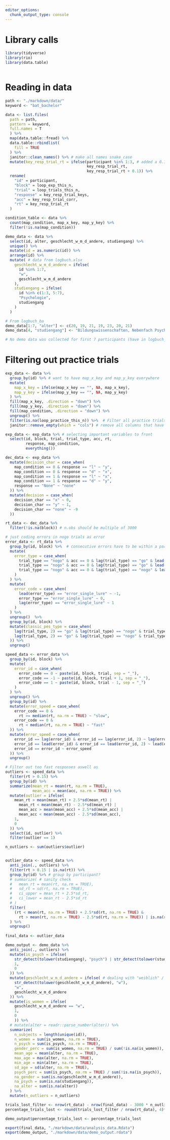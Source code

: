 ```yaml
---
editor_options:
  chunk_output_type: console
---
```

# Library calls
```r
library(tidyverse)
library(rio)
library(data.table)
```

```r

```

# Reading in data
```r
path <- "./markdown/data/"
keyword <- "bat_bachelor"

data <- list.files(
  path = path,
  pattern = keyword,
  full.names = T
  ) %>%
  map(data.table::fread) %>% 
  data.table::rbindlist(
    fill = TRUE
  ) %>% 
  janitor::clean_names() %>% # make all names snake_case
  mutate(key_resp_trial_rt = ifelse(participant %in% 1:3, # added a 0.1 dead time after first three participants
                                    key_resp_trial_rt,
                                    key_resp_trial_rt + 0.1)) %>% 
  rename(
    "id" = participant,
    "block" = loop_exp_this_n,
    "trial" = loop_trials_this_n,
    "response" = key_resp_trial_keys,
    "acc" = key_resp_trial_corr,
    "rt" = key_resp_trial_rt
  )
```

```r
condition_table <- data %>% 
  count(map_condition, map_x_key, map_y_key) %>% 
  filter(!is.na(map_condition))
```

```r
demo_data <- data %>% 
  select(id, alter, geschlecht_w_m_d_andere, studiengang) %>% 
  unique() %>% 
  mutate(id = as.numeric(id)) %>% 
  arrange(id) %>% 
  mutate( # data from logbuch.xlsx
    geschlecht_w_m_d_andere = ifelse(
      id %in% 1:7,
      "w",
      geschlecht_w_m_d_andere
    ),
    studiengang = ifelse(
      id %in% c(1:3, 5:7),
      "Psychologie",
      studiengang
    )
  )

# From logbuch_ba
demo_data[1:7, "alter"] <- c(20, 19, 21, 19, 23, 20, 21)
demo_data[4, "studiengang"] <- "Bildungswissenschaften, Nebenfach Psychologie"

# No demo data was collected for first 7 participants (have in logbuch_ba.xlsx)
```

# Filtering out practice trials
```r
exp_data <- data %>% 
  group_by(id) %>% # want to have map_x_key and map_y_key everywhere
  mutate(
    map_x_key = ifelse(map_x_key == "", NA, map_x_key),
    map_y_key = ifelse(map_y_key == "", NA, map_y_key)
  ) %>% 
  fill(map_x_key, .direction = "down") %>% 
  fill(map_y_key, .direction = "down") %>% 
  fill(map_condition, .direction = "down") %>% 
  ungroup() %>% 
  filter(is.na(loop_practice_this_n)) %>%  # Filter all practice trials
  janitor::remove_empty(which = "cols") # remove all columns that have just NA, could also remove all empty rows aswell

exp_data <- exp_data %>% # selecting important variables to front
  select(id, block, trial, trial_type, acc, rt,
         response, map_condition,
         everything())
```

```r
dec_data <- exp_data %>% 
  mutate(decision_char = case_when(
    map_condition == 0 & response == "l" ~ "y",
    map_condition == 0 & response == "d" ~ "x",
    map_condition == 1 & response == "l" ~ "x",
    map_condition == 1 & response == "d" ~ "y",
    response == "None" ~ "none"
  )) %>% 
  mutate(decision = case_when(
    decision_char == "x" ~ 0,
    decision_char == "y" ~ 1,
    decision_char == "none" ~ -9
  ))
```

```r
rt_data <- dec_data %>% 
  filter(!is.na(block)) # n.obs should be multiple of 3000
```

```r
# just coding errors in nogo trials as error
error_data <- rt_data %>% 
  group_by(id, block) %>%  # consecutive errors have to be within a participant and block
  mutate(
    error_type = case_when(
      trial_type == "nogo" & acc == 0 & lag(trial_type) == "go" & lead(trial_type) =="go" ~ "error_single_lure",
      trial_type == "nogo" & acc == 0 & lag(trial_type) == "go" & lead(trial_type) == "nogo" ~ "error_double_lure_first",
      trial_type == "nogo" & acc == 0 & lag(trial_type) == "nogo" & lead(trial_type) == "go" ~ "error_double_lure_second",
    )
  ) %>% 
  mutate(
    error_code = case_when(
      lead(error_type) == "error_single_lure" ~ -1,
      error_type == "error_single_lure" ~ 0,
      lag(error_type) == "error_single_lure" ~ 1
    )
  ) %>% 
  ungroup()  %>% 
  group_by(id, block) %>% 
  mutate(classic_pes_type = case_when(
    lag(trial_type, 2) == "go" & lag(trial_type) == "nogo" & trial_type == "go" & lag(acc) == 0 ~ "post_error",
    lag(trial_type, 2) == "go" & lag(trial_type) == "nogo" & trial_type == "go" & lag(acc) == 1 ~ "post_correct"
  )) %>% 
  ungroup()
```

```r
speed_data <- error_data %>% 
  group_by(id, block) %>% 
  mutate(
    error_id = case_when(
      error_code == 0 ~ paste(id, block, trial, sep = "_"),
      error_code == -1 ~ paste(id, block, trial + 1, sep = "_"),
      error_code == 1 ~ paste(id, block, trial - 1, sep = "_")
    )
  ) %>% 
  ungroup() %>% 
  group_by(id) %>% 
  mutate(error_speed = case_when(
    error_code == 0 &
      rt >= median(rt, na.rm = TRUE) ~ "slow",
    error_code == 0 &
      rt < median(rt, na.rm = TRUE) ~ "fast"
  )) %>% 
  mutate(error_speed = case_when(
    error_id == lag(error_id) & error_id == lag(error_id, 2) ~ lag(error_speed),
    error_id == lead(error_id) & error_id == lead(error_id, 2) ~ lead(error_speed),
    error_id == error_id ~ error_speed
  )) %>% 
  ungroup()
```

```r
# Filter out too fast responses aswell as 
outliers <- speed_data %>% 
  filter(rt > 0.15) %>% 
  group_by(id) %>% 
  summarize(mean_rt = mean(rt, na.rm = TRUE),
            mean_acc = mean(acc, na.rm = TRUE)) %>% 
  mutate(outlier = ifelse(
    mean_rt > mean(mean_rt) + 2.5*sd(mean_rt) |
      mean_rt < mean(mean_rt) - 2.5*sd(mean_rt) |
      mean_acc > mean(mean_acc) + 2.5*sd(mean_acc) |
      mean_acc < mean(mean_acc) - 2.5*sd(mean_acc),
    1,
    0
  )) %>% 
  select(id, outlier) %>% 
  filter(outlier == 1)

n_outliers <- sum(outliers$outlier)


outlier_data <- speed_data %>% 
  anti_join(., outliers) %>% 
  filter(rt > 0.15 | is.na(rt)) %>% 
  group_by(id) %>% # group by participant?
  # summarize( # sanity check
  #   mean_rt = mean(rt, na.rm = TRUE),
  #   sd_rt = sd(rt, na.rm = TRUE),
  #   ci_upper = mean_rt + 2.5*sd_rt,
  #   ci_lower = mean_rt - 2.5*sd_rt
  # )
  filter(
    (rt < mean(rt, na.rm = TRUE) + 2.5*sd(rt, na.rm = TRUE) &
      rt > mean(rt, na.rm = TRUE) - 2.5*sd(rt, na.rm = TRUE)) | is.na(rt)
  ) %>% 
  ungroup()
  
final_data <- outlier_data

```

```r
demo_output <- demo_data %>% 
  anti_join(., outliers) %>% 
  mutate(is_psych = ifelse(
    str_detect(tolower(studiengang), "psych") | str_detect(tolower(studiengang), "bildung"),
    1,
    0
  )) %>% 
  mutate(geschlecht_w_m_d_andere = ifelse( # dealing with "weiblich" / "männlich"
    str_detect(tolower(geschlecht_w_m_d_andere), "w"),
    "w",
    geschlecht_w_m_d_andere
  )) %>% 
  mutate(is_women = ifelse(
    geschlecht_w_m_d_andere == "w",
    1,
    0
    )) %>% 
  # mutate(alter = readr::parse_number(alter)) %>% 
  summarize(
    n_subjects = length(unique(id)),
    n_women = sum(is_women, na.rm = TRUE),
    n_psych = sum(is_psych, na.rm = TRUE),
    gender_perc = sum(is_women, na.rm = TRUE) / sum(!is.na(is_women)),
    mean_age = mean(alter, na.rm = TRUE),
    max_age = max(alter, na.rm = TRUE),
    min_age = min(alter, na.rm = TRUE),
    sd_age = sd(alter, na.rm = TRUE),
    psych_perc = sum(is_psych, na.rm = TRUE) / sum(!is.na(is_psych)),
    na_gender = sum(is.na(geschlecht_w_m_d_andere)),
    na_psych = sum(is.na(studiengang)),
    na_alter = sum(is.na(alter))
  ) %>% 
  mutate(n_outliers = n_outliers)

```

```r
trials_lost_filter <- nrow(rt_data) - nrow(final_data) - 3000 * n_outliers # lose 3000 trials per outlier
percentage_trials_lost <- round(trials_lost_filter / nrow(rt_data), 4)*100

demo_output$percentage_trials_lost <- percentage_trials_lost
```


```r
export(final_data, "./markdown/data/analysis_data.Rdata")
export(demo_output, "./markdown/data/demo_output.rdata")
```

